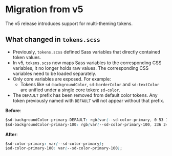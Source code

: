 
<Meta title="Packages/Tokens/Migration/from v5" />

# Migration from v5

The v5 release introduces support for multi-theming tokens.

## What changed in `tokens.scss`

- Previously, `tokens.scss` defined Sass variables that directly contained token values.
- In v5, `tokens.scss` now maps Sass variables to the corresponding CSS variables, it no longer holds raw values. The corresponding CSS variables need to be loaded separately.
- Only core variables are exposed. For example:
  - Tokens like `sd-backgroundColor`, `sd-borderColor` and `sd-textColor` are unified under a single core token: `sd-color`.
- The `DEFAULT` prefix has been removed from default color tokens. Any token previously named with `DEFAULT` will not appear without that prefix.

**Before**:

```css
$sd-backgroundColor-primary-DEFAULT: rgb(var(--sd-color-primary, 0 53 142));
$sd-backgroundColor-primary-100: rgb(var(--sd-color-primary-100, 236 240 249));
```

**After**:

```css
$sd-color-primary: var(--sd-color-primary);
$sd-color-primary-100: var(--sd-color-primary-100);
```
